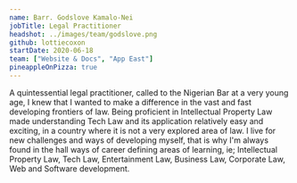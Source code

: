 ```yaml
---
name: Barr. Godslove Kamalo-Nei
jobTitle: Legal Practitioner
headshot: ../images/team/godslove.png
github: lottiecoxon
startDate: 2020-06-18
team: ["Website & Docs", "App East"]
pineappleOnPizza: true
---
```


A quintessential legal practitioner, called to the Nigerian Bar at a very young age, I knew that I wanted to make a difference in the vast and fast developing frontiers of law.
Being proficient in Intellectual Property Law made understanding Tech Law and its application relatively easy and exciting, in a country where it is not a very explored area of law.
I live for new challenges and ways of developing myself, that is why I'm always found in the hall ways of career defining areas of learning, ie; Intellectual Property Law, Tech Law, Entertainment Law, Business Law, Corporate Law, Web and Software development.
<!-- An Author in view of a book on the applicability and administration of Intellectual property rights and tech law in light of the laws in Nigerian and other African Countries, and a Member of the World Intellectual Property Organization -->
